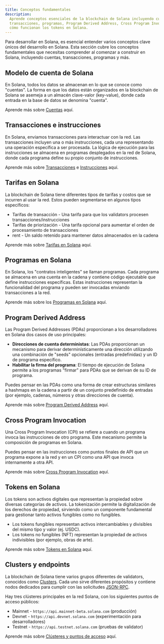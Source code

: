 ```yaml
---
title: Conceptos fundamentales
description:
  Aprende conceptos esenciales de la blockchain de Solana incluyendo cuentas,
  transacciones, programas, Program Derived Address, Cross Program Invocation, y
  cómo funcionan los tokens en Solana.
---
```


Para desarrollar en Solana, es esencial entender varios conceptos clave únicos
del desarrollo en Solana. Esta sección cubre los conceptos fundamentales que
necesitas comprender al comenzar a construir en Solana, incluyendo cuentas,
transacciones, programas y más.

## Modelo de cuenta de Solana

En Solana, todos los datos se almacenan en lo que se conoce como "cuentas". La
forma en que los datos están organizados en la blockchain de Solana se asemeja a
un almacén clave-valor (key-value), donde cada entrada en la base de datos se
denomina "cuenta".

Aprende más sobre [Cuentas](/docs/core/accounts) aquí.

## Transacciones e instrucciones

En Solana, enviamos transacciones para interactuar con la red. Las transacciones
incluyen una o más instrucciones, cada una representando una operación
específica a ser procesada. La lógica de ejecución para las instrucciones se
almacena en programas desplegados en la red de Solana, donde cada programa
define su propio conjunto de instrucciones.

Aprende más sobre [Transacciones](/docs/core/transactions) e
[Instrucciones](/docs/core/transactions#instruction) aquí.

## Tarifas en Solana

La blockchain de Solana tiene diferentes tipos de tarifas y costos que se
incurren al usar la red. Estos pueden segmentarse en algunos tipos específicos:

- Tarifas de transacción - Una tarifa para que los validators procesen
  transacciones/instrucciones
- Tarifas de priorización - Una tarifa opcional para aumentar el orden de
  procesamiento de transacciones
- rent - Un saldo retenido para mantener datos almacenados en la cadena

Aprende más sobre [Tarifas en Solana](/docs/core/fees) aquí.

## Programas en Solana

En Solana, los "contratos inteligentes" se llaman programas. Cada programa se
almacena en una cuenta en la cadena y contiene código ejecutable que define
instrucciones específicas. Estas instrucciones representan la funcionalidad del
programa y pueden ser invocadas enviando transacciones a la red.

Aprende más sobre los [Programas en Solana](/docs/core/programs) aquí.

## Program Derived Address

Las Program Derived Addresses (PDAs) proporcionan a los desarrolladores en
Solana dos casos de uso principales:

- **Direcciones de cuenta deterministas**: Las PDAs proporcionan un mecanismo
  para derivar determinísticamente una dirección utilizando una combinación de
  "seeds" opcionales (entradas predefinidas) y un ID de programa específico.
- **Habilitar la firma del programa**: El tiempo de ejecución de Solana permite
  a los programas "firmar" para PDAs que se derivan de su ID de programa.

Puedes pensar en las PDAs como una forma de crear estructuras similares a
hashmaps en la cadena a partir de un conjunto predefinido de entradas (por
ejemplo, cadenas, números y otras direcciones de cuenta).

Aprende más sobre [Program Derived Address](/docs/core/pda) aquí.

## Cross Program Invocation

Una Cross Program Invocation (CPI) se refiere a cuando un programa invoca las
instrucciones de otro programa. Este mecanismo permite la composición de
programas en Solana.

Puedes pensar en las instrucciones como puntos finales de API que un programa
expone a la red y en un CPI como una API que invoca internamente a otra API.

Aprende más sobre [Cross Program Invocation](/docs/core/cpi) aquí.

## Tokens en Solana

Los tokens son activos digitales que representan la propiedad sobre diversas
categorías de activos. La tokenización permite la digitalización de los derechos
de propiedad, sirviendo como un componente fundamental para gestionar tanto
activos fungibles como no fungibles.

- Los tokens fungibles representan activos intercambiables y divisibles del
  mismo tipo y valor (ej. USDC).
- Los tokens no fungibles (NFT) representan la propiedad de activos indivisibles
  (por ejemplo, obras de arte).

Aprende más sobre [Tokens en Solana](/docs/core/tokens) aquí.

## Clusters y endpoints

La blockchain de Solana tiene varios grupos diferentes de validators, conocidos
como [Clusters](/docs/references/clusters). Cada uno sirve diferentes propósitos
y contiene nodos dedicados para cumplir con las solicitudes
[JSON-RPC](/docs/rpc/).

Hay tres clústeres principales en la red Solana, con los siguientes puntos de
acceso públicos:

- Mainnet - `https://api.mainnet-beta.solana.com` (producción)
- Devnet - `https://api.devnet.solana.com` (experimentación para
  desarrolladores)
- Testnet - `https://api.testnet.solana.com` (pruebas de validator)

Aprende más sobre [Clústeres y puntos de acceso](/docs/references/clusters)
aquí.
